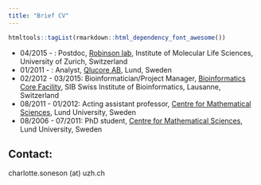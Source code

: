```yaml
---
title: "Brief CV"
---
```


```r
htmltools::tagList(rmarkdown::html_dependency_font_awesome())
```

- 04/2015 - : Postdoc, [Robinson lab](https://robinsonlabuzh.github.io/), Institute of Molecular Life Sciences, University of Zurich, Switzerland
- 01/2011 - : Analyst, [Qlucore AB](http://qlucore.com), Lund, Sweden
- 02/2012 - 03/2015: Bioinformatician/Project Manager, [Bioinformatics Core Facility](http://bcf.isb-sib.ch), SIB Swiss Institute of Bioinformatics, Lausanne, Switzerland
- 08/2011 - 01/2012: Acting assistant professor, [Centre for Mathematical Sciences](http://maths.lu.se), Lund University, Sweden
- 08/2006 - 07/2011: PhD student, [Centre for Mathematical Sciences](http://maths.lu.se), Lund University, Sweden

## Contact:
<i class="fa fa-envelope-o"></i> charlotte.soneson (at) uzh.ch




